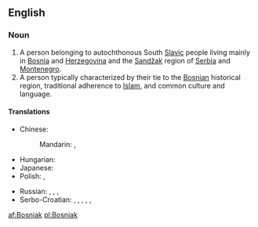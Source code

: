 {{also|Bośniak}}
==English==

===Noun===
{{wikipedia|Bosniaks}}
{{en-noun}}

# A person belonging to autochthonous South [[Slavic]] people living mainly in [[Bosnia]] and [[Herzegovina]] and the [[Sandžak]] region of [[Serbia]] and [[Montenegro]].
# A person typically characterized by their tie to the [[Bosnian]] historical region, traditional adherence to [[Islam]], and common culture and language.

====Translations====
{{trans-top|a person from Bosnia and Herzegovina}}
* Chinese:
*: Mandarin: {{t|cmn|波斯尼亞人|sc=Hani}}, {{t|cmn|波斯尼亚人|tr=Bōsīníyǎ-rén|sc=Hani}}
* Hungarian: {{t+|hu|bosnyák}}
* Japanese: {{t|ja|ボスニア人|tr=Bosunia-jin}}
* Polish: {{t|pl|Bośniak|m}}, {{t|pl|Bośniaczka|f}}
{{trans-mid}}
* Russian: {{t+|ru|босниец|m|tr=bosníjec}}, {{t|ru|бошняк|m|tr=bošnják}}, {{t|ru|боснийка|f|tr=bosníjka}}, {{t|ru|бошнячка|f|tr=bošnjáčka}}
* Serbo-Croatian: {{tø|sh|Бошњак|m|alt=Бо̀шња̄к|sc=Cyrl|xs=Serbo-Croatian}}, {{tø|sh|Bošnjak|m|alt=Bòšnjāk|xs=Serbo-Croatian}}, {{tø|sh|Босанац|m|alt=Боса́нац|sc=Cyrl|xs=Serbo-Croatian}}, {{tø|sh|Bosanac|m|alt=Bosánac|xs=Serbo-Croatian}}, {{tø|sh|Босанка|f|sc=Cyrl|xs=Serbo-Croatian}}, {{tø|sh|Bosanka|f|alt=Bòsānka|xs=Serbo-Croatian}}
{{trans-bottom}}

{{trans-top|a person with ties to Bosnia}}
{{trans-mid}}
{{trans-bottom}}

[[af:Bosniak]]
[[pl:Bosniak]]